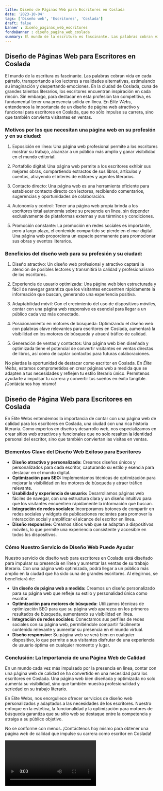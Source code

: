 ```yaml
---
title: Diseño de Páginas Web para Escritores en Coslada
date: '2023-10-04'
tags: ['Diseño web', 'Escritores', 'Coslada']
draft: false
banner : diseño_paginas_web_escritores
fondoBanner : diseño_pagina_web_coslada
summary: El mundo de la escritura es fascinante. Las palabras cobran vida en cada párrafo, transportando a los lectores a realidades alternativas, estimulando su imaginación y despertando emociones. En la ciudad de Coslada, cuna de grandes talentos literarios, los escritores encuentran inspiración en cada rincón. Sin embargo, para destacar en esta profesión tan competitiva, es fundamental tener una presencia sólida en línea. En Élite Webs, entendemos la importancia de un diseño de página web atractivo y funcional para escritores en Coslada, que no sólo impulse su carrera, sino que también convierta visitantes en ventas.
---
```


## Diseño de Páginas Web para Escritores en Coslada

El mundo de la escritura es fascinante. Las palabras cobran vida en cada párrafo, transportando a los lectores a realidades alternativas, estimulando su imaginación y despertando emociones. En la ciudad de Coslada, cuna de grandes talentos literarios, los escritores encuentran inspiración en cada rincón. Sin embargo, para destacar en esta profesión tan competitiva, es fundamental tener una presencia sólida en línea. En *Élite Webs*, entendemos la importancia de un diseño de página web atractivo y funcional para escritores en Coslada, que no sólo impulse su carrera, sino que también convierta visitantes en ventas.

### Motivos por los que necesitan una página web en su profesión y en su ciudad:

1. Exposición en línea: Una página web profesional permite a los escritores mostrar su trabajo, alcanzar a un público más amplio y ganar visibilidad en el mundo editorial.

2. Portafolio digital: Una página web permite a los escritores exhibir sus mejores obras, compartiendo extractos de sus libros, artículos y cuentos, atrayendo el interés de editores y agentes literarios.

3. Contacto directo: Una página web es una herramienta eficiente para establecer contacto directo con lectores, recibiendo comentarios, sugerencias y oportunidades de colaboración.

4. Autonomía y control: Tener una página web propia brinda a los escritores total autonomía sobre su presencia en línea, sin depender exclusivamente de plataformas externas y sus términos y condiciones.

5. Promoción constante: La promoción en redes sociales es importante, pero a largo plazo, el contenido compartido se pierde en el mar digital. Una página web proporciona un espacio permanente para promocionar sus obras y eventos literarios.

### Beneficios del diseño web para su profesión y su ciudad:

1. Diseño atractivo: Un diseño web profesional y atractivo captará la atención de posibles lectores y transmitirá la calidad y profesionalismo de los escritores.

2. Experiencia de usuario optimizada: Una página web bien estructurada y fácil de navegar garantiza que los visitantes encuentren rápidamente la información que buscan, generando una experiencia positiva.

3. Adaptabilidad móvil: Con el crecimiento del uso de dispositivos móviles, contar con una página web responsive es esencial para llegar a un público cada vez más conectado.

4. Posicionamiento en motores de búsqueda: Optimizando el diseño web con palabras clave relevantes para escritores en Coslada, aumentará la visibilidad en los motores de búsqueda y atraerá tráfico de calidad.

5. Generación de ventas y contactos: Una página web bien diseñada y optimizada tiene el potencial de convertir visitantes en ventas directas de libros, así como de captar contactos para futuras colaboraciones.

No pierdas la oportunidad de destacar como escritor en Coslada. En *Élite Webs*, estamos comprometidos en crear páginas web a medida que se adapten a tus necesidades y reflejen tu estilo literario único. Permítenos ayudarte a impulsar tu carrera y convertir tus sueños en éxito tangible. ¡Contáctanos hoy mismo!

<GifSeo />

<Cta />

## Diseño de Página Web para Escritores en Coslada

En Élite Webs entendemos la importancia de contar con una página web de calidad para los escritores en Coslada, una ciudad con una rica historia literaria. Como expertos en diseño y desarrollo web, nos especializamos en crear sitios web atractivos y funcionales que no solo resalten la identidad personal del escritor, sino que también conviertan las visitas en ventas.

### Elementos Clave del Diseño Web Exitoso para Escritores

- **Diseño atractivo y personalizado:** Creamos diseños únicos y personalizados para cada escritor, capturando su estilo y esencia para destacar en el mundo digital.
- **Optimización para SEO:** Implementamos técnicas de optimización para mejorar la visibilidad en los motores de búsqueda y atraer tráfico relevante.
- **Usabilidad y experiencia de usuario:** Desarrollamos páginas web fáciles de navegar, con una estructura clara y un diseño intuitivo para que los visitantes encuentren rápidamente la información que buscan.
- **Integración de redes sociales:** Incorporamos botones de compartir en redes sociales y widgets de publicaciones recientes para promover la interacción social y amplificar el alcance del escritor en línea.
- **Diseño responsive:** Creamos sitios web que se adaptan a dispositivos móviles, lo que permite una experiencia consistente y accesible en todos los dispositivos.

### Cómo Nuestro Servicio de Diseño Web Puede Ayudar

Nuestro servicio de diseño web para escritores en Coslada está diseñado para impulsar su presencia en línea y aumentar las ventas de su trabajo literario. Con una página web optimizada, podrá llegar a un público más amplio en la ciudad que ha sido cuna de grandes escritores. Al elegirnos, se beneficiará de:

- **Un diseño de página web a medida:** Creamos un diseño personalizado para su página web que refleje su estilo y personalidad única como escritor.
- **Optimización para motores de búsqueda:** Utilizamos técnicas de optimización SEO para que su página web aparezca en los primeros resultados de búsqueda, aumentando su visibilidad en línea.
- **Integración de redes sociales:** Conectamos sus perfiles de redes sociales con su página web, permitiéndole compartir fácilmente contenido relevante y aumentar su presencia en el mundo virtual.
- **Diseño responsive:** Su página web se verá bien en cualquier dispositivo, lo que permite a sus visitantes disfrutar de una experiencia de usuario óptima en cualquier momento y lugar.

### Conclusión: La Importancia de una Página Web de Calidad

En un mundo cada vez más impulsado por la presencia en línea, contar con una página web de calidad se ha convertido en una necesidad para los escritores en Coslada. Una página web bien diseñada y optimizada no solo aumenta su visibilidad, sino que también muestra profesionalidad y seriedad en su trabajo literario.

En Élite Webs, nos enorgullece ofrecer servicios de diseño web personalizados y adaptados a las necesidades de los escritores. Nuestro enfoque en la estética, la funcionalidad y la optimización para motores de búsqueda garantiza que su sitio web se destaque entre la competencia y atraiga a su público objetivo.

No se conforme con menos. ¡Contáctenos hoy mismo para obtener una página web de calidad que impulse su carrera como escritor en Coslada!

<Video />

<CtaBot job='Escritores' city='Coslada'/>

<Gmaps query='Coslada+españa+maps' />